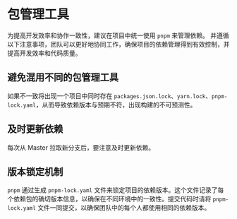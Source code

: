 # 包管理工具

为提高开发效率和协作一致性，建议在项目中统一使用 `pnpm` 来管理依赖。
并遵循以下注意事项，团队可以更好地协同工作，确保项目的依赖管理得到有效控制，并提高开发效率和代码质量。

## 避免混用不同的包管理工具

如果不一致将出现一个项目中同时存在 `packages.json.lock`、`yarn.lock`、`pnpm-lock.yaml`，从而导致依赖版本与预期不符，出现构建的不可预测性。

## 及时更新依赖

每次从 Master 拉取新分支后，要注意及时更新依赖。

## 版本锁定机制

`pnpm` 通过生成 `pnpm-lock.yaml` 文件来锁定项目的依赖版本。这个文件记录了每个依赖包的确切版本信息，以确保在不同环境中的一致性。提交代码时请将 `pnpm-lock.yaml` 文件一同提交，以确保团队中的每个人都使用相同的依赖版本。
